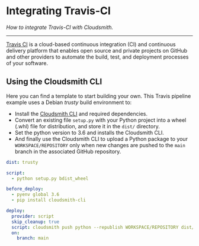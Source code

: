 # Integrating Travis-CI

*How to integrate Travis-CI with Cloudsmith.*

---

[Travis CI](https://www.travis-ci.com/) is a cloud-based continuous integration (CI) and continuous delivery platform that enables open source and private projects on GitHub and other providers to automate the build, test, and deployment processes of your software.

## Using the Cloudsmith CLI

Here you can find a template to start building your own. This Travis pipeline example uses a Debian *trusty* build environment to:
- Install the [Cloudsmith CLI]() and required dependencies.
- Convert an existing file `setup.py` with your Python project into a wheel (.whl) file for distribution, and store it in the `dist/` directory.
- Set the python version to 3.6 and installs the Cloudsmith CLI.
- And finally use the Cloudsmith CLI to upload a Python package to your `WORKSPACE/REPOSITORY` only when new changes are pushed to the `main` branch in the associated GitHub repository.

```yaml
dist: trusty

script:
  - python setup.py bdist_wheel

before_deploy:
  - pyenv global 3.6
  - pip install cloudsmith-cli

deploy:
  provider: script
  skip_cleanup: true
  script: cloudsmith push python --republish WORKSPACE/REPOSITORY dist/cloudsmith_python_example-100-py2.py3-none-any.whl
  on:
    branch: main
```
